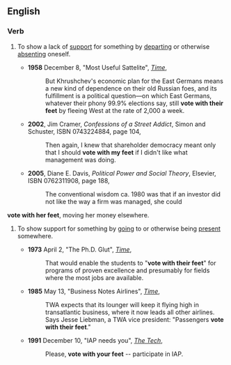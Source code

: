 ==English==
===Verb===
{{en-verb|inf=to [[vote]] [[with]]''' one's '''[[feet]]|votes with one's feet|voting with one's feet|voted with one's feet}} {{intransitive}}
#{{idiom}} To show a lack of [[support]] for something by [[depart]]ing or otherwise [[absent]]ing oneself.
#*'''1958''' December 8, "Most Useful Sattelite", [[w:Time (magazine)|''Time'']],<!--There are _much_ earlier uses than 1958, but that's the earliest I could confirm a quotation from easily.-->
#*:But Khrushchev's economic plan for the East Germans means a new kind of dependence on their old Russian foes, and its fulfillment is a political question—on which East Germans, whatever their phony 99.9% elections say, still '''vote with their feet''' by fleeing West at the rate of 2,000 a week.
#*'''2002''', Jim Cramer, ''Confessions of a Street Addict'', Simon and Schuster, ISBN 0743224884, page 104,
#*:Then again, I knew that shareholder democracy meant only that I should '''vote with my feet''' if I didn't like what management was doing.
#*'''2005''', Diane E. Davis, ''Political Power and Social Theory'', Elsevier, ISBN 0762311908, page 188,
#*:The conventional wisdom ca. 1980 was that if an investor did not like the way a firm was managed, she could
'''vote with her feet''', moving her money elsewhere.
#{{idiom}} To show support for something by [[go]]ing to or otherwise being [[present]] somewhere.
#*'''1973''' April 2, "The Ph.D. Glut", [[w:Time (magazine)|''Time'']],
#*:That would enable the students to "'''vote with their feet'''" for programs of proven excellence and presumably for fields where the most jobs are available.
#*'''1985''' May 13, "Business Notes Airlines",<!--someone should check that on paper or microfiche: it probably needs a colon or dash: i only saw it online--> [[w:Time (magazine)|''Time'']],
#*:TWA expects that its lounger will keep it flying high in transatlantic business, where it now leads all other airlines. Says Jesse Liebman, a TWA vice president: "Passengers '''vote with their feet'''."
#*'''1991''' December 10, "IAP needs you", [[w:The Tech (newspaper)|''The Tech'']],
#*:Please, '''vote with your feet''' -- participate in IAP.